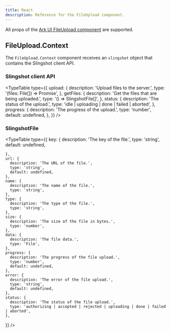 ```yaml
---
title: React
description: Reference for the FileUpload component.
---
```


All props of the [Ark UI FileUpload component](https://ark-ui.com/react/docs/components/file-upload#api-reference) are supported.

## FileUpload.Context

The `FileUpload.Context` component receives an `slingshot` object that contains the Slingshot client API.

### Slingshot client API

<TypeTable
  type={{
    upload: {
      description: 'Upload files to the server.',
      type: '(files: File[]) => Promise<void>',
    },
    getFiles: {
      description: 'Get the files that are being uploaded.',
      type: '() => SlingshotFile[]',
    },
    status: {
      description: 'The status of the upload.',
      type: 'idle | uploading | done | failed | aborted',
    },
    progress: {
      description: 'The progress of the upload.',
      type: 'number',
      default: undefined,
    },
  }}
/>

### SlingshotFile

<TypeTable
  type={{
    key: {
      description: 'The key of the file.',
      type: 'string',
      default: undefined,

    },
    url: {
      description: 'The URL of the file.',
      type: 'string',
      default: undefined,
    },
    name: {
      description: 'The name of the file.',
      type: 'string',
    },
    type: {
      description: 'The type of the file.',
      type: 'string',
    },
    size: {
      description: 'The size of the file in bytes.',
      type: 'number',
    },
    data: {
      description: 'The file data.',
      type: 'File',
    },
    progress: {
      description: 'The progress of the file upload.',
      type: 'number',
      default: undefined,
    },
    error: {
      description: 'The error of the file upload.',
      type: 'string',
      default: undefined,
    },
    status: {
      description: 'The status of the file upload.',
      type: 'authorizing | accepted | rejected | uploading | done | failed | aborted',
    },

}}
/>
